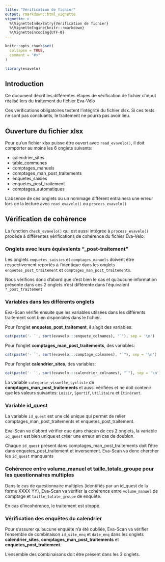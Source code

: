 ```yaml
---
title: "Vérification de fichier"
output: rmarkdown::html_vignette
vignette: >
  %\VignetteIndexEntry{Vérification de fichier}
  %\VignetteEngine{knitr::rmarkdown}
  %\VignetteEncoding{UTF-8}
---
```


```r
knitr::opts_chunk$set(
  collapse = TRUE,
  comment = "#>"
)
```

```r
library(evavelo)
```

## Introduction

Ce document décrit les différentes étapes de vérification de fichier d'input réalisé lors du traitement du fichier Eva-Vélo

Ces vérifications obligatoires testent l'intégrité du fichier xlsx. Si ces tests ne sont pas concluants, le traitement ne pourra pas avoir lieu.

## Ouverture du fichier xlsx

Pour qu'un fichier xlsx puisse être ouvert avec `read_evavelo()`, il doit comporter au moins les 6 onglets suivants:

* calendrier_sites
* table_communes
* comptages_manuels
* comptages_man_post_traitements
* enquetes_saisies
* enquetes_post_traitement
* comptages_automatiques

L'absence de ces onglets ou un nommage différent entrainera une erreur lors de la lecture avec `read_evavelo()` ou `process_evavelo()`

## Vérification de cohérence

La function `check_evavelo()` qui est aussi intégrée à `process_evavelo()` procède à différentes vérifications de cohérence du fichier Eva-Velo:


### Onglets avec leurs équivalents "_post-traitement"

Les onglets `enquetes_saisies` et `comptages_manuels` doivent être respectivement reportés à l'identique dans les onglets `enquetes_post_traitement` et `comptages_man_post_traitements`.

Nous vérifions donc d'abord que c'est bien le cas et qu'aucune information présente dans ces 2 onglets n'est différente dans l'équivalent `*_post_traitement`

### Variables dans les différents onglets

Eva-Scan vérifie ensuite que les variables utilsées dans les différents traitement sont bien disponibles dans le fichier.


Pour l'onglet **enquetes_post_traitement**, il s'agit des variables:

```r
cat(paste('- `', sort(evavelo:::enquete_colnames), "`"), sep = '\n')
```

Pour l'onglet **comptages_man_post_traitements**, des variables:

```r
cat(paste('- `', sort(evavelo:::comptage_colnames), "`"), sep = '\n')
```

Pour l'onglet **calendrier_sites**, des variables:

```r
cat(paste('- `', sort(evavelo:::calendrier_colnames), "`"), sep = '\n')
```

La variable `categorie_visuelle_cycliste` de **comptages_man_post_traitements** et aussi vérifiées et ne doit contenir que les valeurs suivantes: `Loisir`, `Sportif`, `Utilitaire` et `Itinérant`.

### Variable id_quest

La variable `id_quest` est une clé unique qui permet de relier comptages_man_post_traitements et enquetes_post_traitement. 

Eva-Scan va d'abord vérifier que dans chacun de ces 2 onglets, la variable `id_quest` est bien unique et créer une erreur en cas de doublon.

Chaque `id_quest` présent dans comptages_man_post_traitements doit l'être dans enquetes_post_traitement et inversement. Eva-Scan va donc chercher les `id_quest` manquants 


### Cohérence entre volume_manuel et taille_totale_groupe pour les questionnaires multiples

Dans le cas de questionnaire multiples (identifiés par un id_quest de la forme XXXX-YY), Eva-Scan va vérifier la cohérence entre `volume_manuel` de comptage et `taille_totale_groupe` de enquête. 

En cas d'incohérence, le traitement est stoppé.

### Vérification des enquêtes du calendrier

Pour s'assurer qu'aucune enquête n'a été oubliée, Eva-Scan va vérifier l'ensemble de combinaison `id_site_enq` et `date_enq` dans les onglets **calendrier_sites**, **comptages_man_post_traitements** et **enquetes_post_traitement**.

L'ensemble des combinaisons doit être présent dans les 3 onglets.

